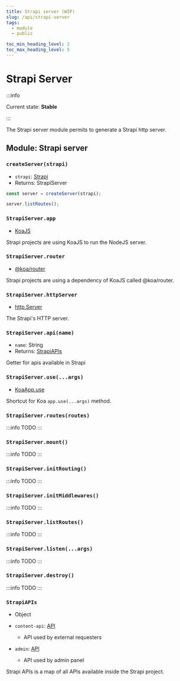 ```yaml
---
title: Strapi server (WIP)
slug: /api/strapi-server
tags:
  - module
  - public

toc_min_heading_level: 2
toc_max_heading_level: 5
---
```



# Strapi Server

:::info

Current state: **Stable**

:::

The Strapi server module permits to generate a Strapi http server.

## Module: Strapi server

### `createServer(strapi)`

- `strapi`: [<Type>Strapi</Type>](Strapi)
- Returns: <Type>StrapiServer</Type>

```javascript
const server = createServer(strapi);

server.listRoutes();
```

### `StrapiServer.app`

- [<Type>KoaJS</Type>](https://devdocs.io/koa/index)

Strapi projects are using KoaJS to run the NodeJS server.

### `StrapiServer.router`

- [<Type>@koa/router</Type>](https://github.com/ZijianHe/koa-router#router-)

Strapi projects are using a dependency of KoaJS called @koa/router.

### `StrapiServer.httpServer`

- [<Type>http.Server</Type>](https://nodejs.org/docs/latest-v18.x/api/http.html)

The Strapi's HTTP server.

### `StrapiServer.api(name)`

- `name`: <Type>String</Type>
- Returns: [<Type>StrapiAPIs</Type>](#strapiapis)

Getter for apis available in Strapi

### `StrapiServer.use(...args)`

- [<Type>KoaApp.use</Type>](https://devdocs.io/koa/index#appusefunction)

Shortcut for Koa `app.use(...args)` method.

### `StrapiServer.routes(routes)`

:::info
TODO
:::

### `StrapiServer.mount()`

:::info
TODO
:::

### `StrapiServer.initRouting()`

:::info
TODO
:::

### `StrapiServer.initMiddlewares()`

:::info
TODO
:::

### `StrapiServer.listRoutes()`

:::info
TODO
:::

### `StrapiServer.listen(...args)`

:::info
TODO
:::

### `StrapiServer.destroy()`

:::info
TODO
:::

### `StrapiAPIs`

- <Type>Object</Type>

- `content-api`: [<Type>API</Type>](API)
  - API used by external requesters
- `admin`: [<Type>API</Type>](API)
  - API used by admin panel

Strapi APIs is a map of all APIs available inside the Strapi project.

